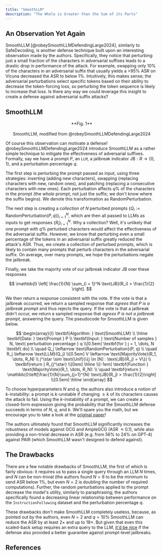 ```yaml
---
title: "SmoothLLM"
description: "The Whole is Greater than the Sum of its Parts"
---
```


## An Observation Yet Again

SmoothLLM [@robeySmoothLLMDefendingLarge2024], similarly to SafeDecoding, is another defense technique built upon an interesting observation made by the authors. Specifically, they notice that perturbing just a small fraction of the characters in adversarial suffixes leads to a drastic drop in performance of the attack. For example, swapping only 10% of the characters in an adversarial suffix that usually yields a >95% ASR on Vicuna decreased the ASR to below 1%. Intuitively, this makes sense; the adversarial perturbations select specific tokens based on their ability to decrease the token-forcing loss, so perturbing the token sequence is likely to increase that loss. Is there any way we could leverage this insight to create a defense against adversarial suffix attacks?

## SmoothLLM

<p align="center">
  <ThemeImage
    lightSrc="/images/smoothllm_light.png"
    darkSrc="/images/smoothllm_dark.png"
    alt="SmoothLLM System"
    style={{ align: "center", width: "100%", display: "block", margin: "0 auto" }}
  />
</p>

<div align="center">
  **Fig. 1** <br></br> SmoothLLM, modified from @robeySmoothLLMDefendingLarge2024
</div>

Of course this observation can motivate a defense! @robeySmoothLLMDefendingLarge2024 introduce SmoothLLM as a rather simple technique to mitigate the effectiveness of adversarial suffixes. Formally, say we have a prompt $P$, an $\texttt{LLM}$, a jailbreak indicator $\text{JB} : R \to \{0, 1\}$, and a perturbation percentage $q$.

The first step is perturbing the prompt passed as input, using three strategies: inserting (adding new characters), swapping (replacing characters with new, random ones), and patching (replacing a consecutive characters with new ones). Each perturbation affects $q\%$ of the characters in the prompt (the _whole_ prompt, not just the suffix; we don't know where the suffix begins). We denote this transformation as $\text{RandomPerturbation}$.

The next step is creating a _collection_ of $N$ perturbed prompts $\{Q_i := \text{RandomPerturbation}(P, q)\}_{i = 1}^N$, which are then all passed to LLMs as inputs to get responses $\{R_i\}_{i = 1}^N$. Why a collection? Well, it's unlikely that one prompt with $q\%$ perturbed characters would affect the effectiveness of the adversarial suffix. However, we know that perturbing even a small percentage of the tokens in an adversarial suffix greatly reduced the attack's ASR. Thus, we create a collection of perturbed prompts, which is likely to contain many prompts that perturb characters in the adversarial suffix. On average, over many prompts, we hope the perturbations negate the jailbreak.

Finally, we take the majority vote of our jailbreak indicator $\text{JB}$ over these responses

$$
\mathbb{I} \left[ \frac{1}{N} \sum_{i = 1}^N \text{JB}(R_i) > \frac{1}{2} \right].
$$

We then return a response consistent with the vote. If the vote is that a jailbreak occurred, we return a sampled response that _agrees that $P$ is a jailbreak prompt_ and thus rejects the query. If the vote is that a jailbreak didn't occur, we return a sampled response that _agrees $P$ is not a jailbreak prompt_, answering the query. The pseudocode for SmoothLLM is given below.

$$
\begin{array}{l}
\textbf{Algorithm: } \text{SmoothLLM} \\
\hline
\textbf{Data: } \text{Prompt } P \\
\textbf{Input: } \text{Number of samples } N, \text{ perturbation percentage } q \\[0.5em]
\textbf{for } j = 1, \dots, N \textbf{ do} \\
\quad Q_j \leftarrow \text{RandomPerturbation}(P, q) \\
\quad R_j \leftarrow \text{LLM}(Q_j) \\[0.5em]
V \leftarrow \text{MajorityVote}(R_1, \dots, R_N) \\
j^\star \sim \text{Unif}(\{j \in [N] : \text{JB}(R_j) = V\}) \\
\textbf{return } R_{j^\star} \\[0em]
\hline \\[-1em]
\textbf{Function } \text{MajorityVote}(R_1, \dots, R_N): \\
\quad \textbf{return } \mathbb{I}\left[\frac{1}{N}\sum_{j=1}^{N} \text{JB}(R_j) > \frac{1}{2}\right] \\[0.5em]
\hline
\end{array}
$$

To choose hyperparameters $N$ and $q$, the authors also introduce a notion of $k$-instability: a prompt is $k$-unstable if changing $\geq k$ of its characters causes the attack to fail. Using the $k$-instability of a prompt, we can create a closed-form expression giving the probability that the SmoothLLM defense succeeds in terms of $N$, $q$, and $k$. We'll spare you the math, but we encourage you to take a look at the [original paper](https://arxiv.org/abs/2310.03684)!

The authors ultimately found that SmoothLLM significantly increases the robustness of models against GCG and AmpleGCG (ASR $\approx 0.1$), while also providing a non-trivial decrease in ASR (e.g. from 56% to 24% on GPT-4) against PAIR (which SmoothLLM wasn't designed to defend against).

## The Drawbacks

There are a few notable drawbacks of SmoothLLM, the first of which is fairly obvious: it requires us to pass a single query through an LLM $N$ times, and $N$ can be non-trivial (the authors found $N = 6$ to be the minimum to send ASR below 1%, but even $N = 2$ is doubling the number of required computations). Further, the random perturbations applied to the prompt decrease the model's utility, similarly to paraphrasing; the authors specifically found a decreasing linear relationship between performance on the `InstructionFollowing` dataset and the perturbation percentage $q$.

These drawbacks don't make SmoothLLM completely useless, because, as pointed out by the authors, even $N = 2$ and $q = 10\%$ SmoothLLM can reduce the ASR by at least 2$\times$ and up to 18$\times$. But given that even this scaled-back setup requires an extra query to the LLM, [it'd be nice](https://en.wikipedia.org/wiki/Foreshadowing) if the defense also provided a better guarantee against prompt-level jailbreaks.

<FeedbackButton />

<NextPageButton />

## References
